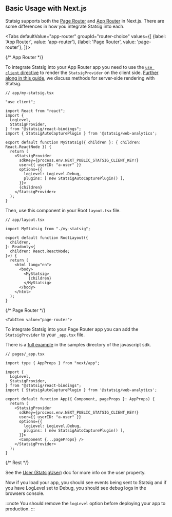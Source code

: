 
## Basic Usage with Next.js

Statsig supports both the [Page Router](https://nextjs.org/docs/pages) and [App Router](https://nextjs.org/docs/app) in Next.js. 
There are some differences in how you integrate Statsig into each.

<Tabs
  defaultValue="app-router"
  groupId="router-choice"
  values={[
    {label: 'App Router', value: 'app-router'},
    {label: 'Page Router', value: 'page-router'},
  ]}>




{/* App Router */}


  <TabItem value="app-router">

To integrate Statsig into your App Router app you need to use the 
[`use client` directive](https://nextjs.org/docs/app/building-your-application/rendering/client-components) 
to render the `StatsigProvider` on the client side. [Further along in this guide](/client/javascript-sdk/next-js#client-bootstrapping-recommended), we discuss methods for server-side rendering with Statsig.

```tsx
// app/my-statsig.tsx

"use client";

import React from "react";
import {
  LogLevel,
  StatsigProvider,
} from "@statsig/react-bindings";
import { StatsigAutoCapturePlugin } from '@statsig/web-analytics';

export default function MyStatsig({ children }: { children: React.ReactNode }) {
  return (
    <StatsigProvider 
      sdkKey={process.env.NEXT_PUBLIC_STATSIG_CLIENT_KEY!}
      user={{ userID: "a-user" }}
      options={{
        logLevel: LogLevel.Debug,
        plugins: [ new StatsigAutoCapturePlugin() ],
      }}>
      {children}
    </StatsigProvider>
  );
}
```

Then, use this component in your Root `layout.tsx` file.

```tsx
// app/layout.tsx

import MyStatsig from "./my-statsig";

export default function RootLayout({
  children,
}: Readonly<{
  children: React.ReactNode;
}>) {
  return (
    <html lang="en">
      <body>
        <MyStatsig>
          {children}
        </MyStatsig>
      </body>
    </html>
  );
}
```


  </TabItem>






{/* Page Router */}

    <TabItem value="page-router">
To integrate Statsig into your Page Router app you can add the `StatsigProvider` to your `_app.tsx` file. 

There is a [full example](https://github.com/statsig-io/js-client-monorepo/tree/main/samples/next-js-pages-router-sample) in the samples directory of the javascript sdk.

```tsx
// pages/_app.tsx

import type { AppProps } from "next/app";

import {
  LogLevel,
  StatsigProvider,
} from "@statsig/react-bindings";
import { StatsigAutoCapturePlugin } from '@statsig/web-analytics';

export default function App({ Component, pageProps }: AppProps) {
  return (
    <StatsigProvider 
      sdkKey={process.env.NEXT_PUBLIC_STATSIG_CLIENT_KEY!}
      user={{ userID: "a-user" }}
      options={{
        logLevel: LogLevel.Debug,
        plugins: [ new StatsigAutoCapturePlugin() ],
      }}>
      <Component {...pageProps} />
    </StatsigProvider>
  );
}
```

  </TabItem>
</Tabs>




{/* Rest */}

See the [User (StatsigUser)](/concepts/user) doc for more info on the user property.

Now if you load your app, you should see events being sent to Statsig and if you have LogLevel set to Debug, you should see debug logs in the browsers console.

:::note
You should remove the `logLevel` option before deploying your app to production.
:::
